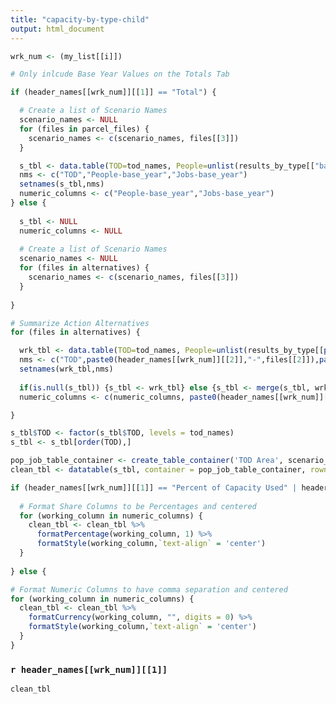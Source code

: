 ```yaml
---
title: "capacity-by-type-child"
output: html_document
---
```


```r
wrk_num <- (my_list[[i]])

# Only inlcude Base Year Values on the Totals Tab

if (header_names[[wrk_num]][[1]] == "Total") {

  # Create a list of Scenario Names
  scenario_names <- NULL
  for (files in parcel_files) {
    scenario_names <- c(scenario_names, files[[3]])
  }

  s_tbl <- data.table(TOD=tod_names, People=unlist(results_by_type[["base_year_population"]]),Jobs=unlist(results_by_type[["base_year_employment"]]))
  nms <- c("TOD","People-base_year","Jobs-base_year")
  setnames(s_tbl,nms)
  numeric_columns <- c("People-base_year","Jobs-base_year")
} else {
  
  s_tbl <- NULL
  numeric_columns <- NULL
  
  # Create a list of Scenario Names
  scenario_names <- NULL
  for (files in alternatives) {
    scenario_names <- c(scenario_names, files[[3]])
  }  
  
}

# Summarize Action Alternatives
for (files in alternatives) {

  wrk_tbl <- data.table(TOD=tod_names, People=unlist(results_by_type[[paste0(files[[2]],"_",header_names[[wrk_num]][[2]])]]),Jobs=unlist(results_by_type[[paste0(files[[2]],"_",header_names[[wrk_num]][[3]])]]))
  nms <- c("TOD",paste0(header_names[[wrk_num]][[2]],"-",files[[2]]),paste0(header_names[[wrk_num]][[3]],"-",files[[2]]))
  setnames(wrk_tbl,nms)
  
  if(is.null(s_tbl)) {s_tbl <- wrk_tbl} else {s_tbl <- merge(s_tbl, wrk_tbl, by = "TOD")}
  numeric_columns <- c(numeric_columns, paste0(header_names[[wrk_num]][[2]],"-",files[[2]]),paste0(header_names[[wrk_num]][[3]],"-",files[[2]]))

}  

s_tbl$TOD <- factor(s_tbl$TOD, levels = tod_names)
s_tbl <- s_tbl[order(TOD),]

pop_job_table_container <- create_table_container('TOD Area', scenario_names, c('People','Jobs'))
clean_tbl <- datatable(s_tbl, container = pop_job_table_container, rownames = FALSE, options = list(pageLength = 15))

if (header_names[[wrk_num]][[1]] == "Percent of Capacity Used" | header_names[[wrk_num]][[1]] == "Share of Growth") {
  
  # Format Share Columns to be Percentages and centered
  for (working_column in numeric_columns) {
    clean_tbl <- clean_tbl %>% 
      formatPercentage(working_column, 1) %>%
      formatStyle(working_column,`text-align` = 'center')
  }
  
} else {

# Format Numeric Columns to have comma separation and centered
for (working_column in numeric_columns) {
  clean_tbl <- clean_tbl %>% 
    formatCurrency(working_column, "", digits = 0) %>%
    formatStyle(working_column,`text-align` = 'center')
  }
}
```

### `r header_names[[wrk_num]][[1]]`

```r
clean_tbl
```
